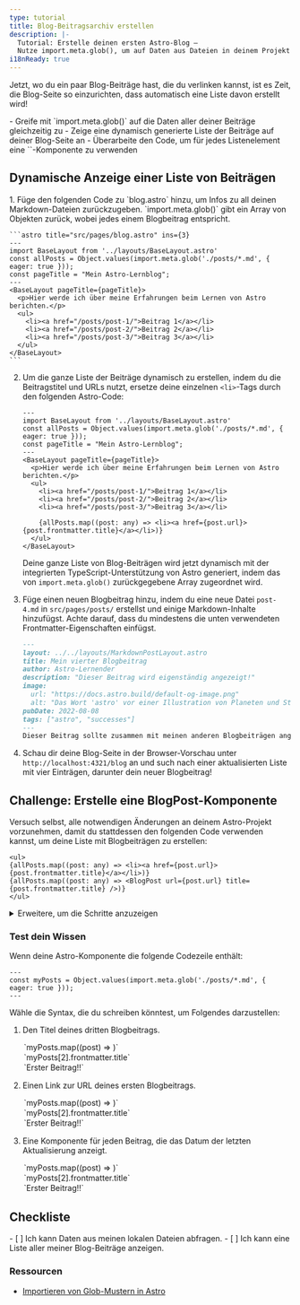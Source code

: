 ```yaml
---
type: tutorial
title: Blog-Beitragsarchiv erstellen
description: |-
  Tutorial: Erstelle deinen ersten Astro-Blog —
  Nutze import.meta.glob(), um auf Daten aus Dateien in deinem Projekt zuzugreifen
i18nReady: true
---
```



Jetzt, wo du ein paar Blog-Beiträge hast, die du verlinken kannst, ist es Zeit, die Blog-Seite so einzurichten, dass automatisch eine Liste davon erstellt wird!

<PreCheck>
  - Greife mit `import.meta.glob()` auf die Daten aller deiner Beiträge gleichzeitig zu
  - Zeige eine dynamisch generierte Liste der Beiträge auf deiner Blog-Seite an
  - Überarbeite den Code, um für jedes Listenelement eine `<BlogPost />`-Komponente zu verwenden
</PreCheck>

## Dynamische Anzeige einer Liste von Beiträgen

<Steps>
1. Füge den folgenden Code zu `blog.astro` hinzu, um Infos zu all deinen Markdown-Dateien zurückzugeben. 
   `import.meta.glob()` gibt ein Array von Objekten zurück, wobei jedes einem Blogbeitrag entspricht.

    ```astro title="src/pages/blog.astro" ins={3}
    ---
    import BaseLayout from '../layouts/BaseLayout.astro'
    const allPosts = Object.values(import.meta.glob('./posts/*.md', { eager: true }));
    const pageTitle = "Mein Astro-Lernblog";
    ---
    <BaseLayout pageTitle={pageTitle}>
      <p>Hier werde ich über meine Erfahrungen beim Lernen von Astro berichten.</p>
      <ul>
        <li><a href="/posts/post-1/">Beitrag 1</a></li>
        <li><a href="/posts/post-2/">Beitrag 2</a></li>
        <li><a href="/posts/post-3/">Beitrag 3</a></li>
      </ul>
    </BaseLayout>
    ```

2. Um die ganze Liste der Beiträge dynamisch zu erstellen, indem du die Beitragstitel und URLs nutzt, ersetze deine einzelnen `<li>`-Tags durch den folgenden Astro-Code:

    ```astro title="src/pages/blog.astro" del={9,10,11} ins= {13}
    ---
    import BaseLayout from '../layouts/BaseLayout.astro'
    const allPosts = Object.values(import.meta.glob('./posts/*.md', { eager: true }));
    const pageTitle = "Mein Astro-Lernblog";
    ---
    <BaseLayout pageTitle={pageTitle}>
      <p>Hier werde ich über meine Erfahrungen beim Lernen von Astro berichten.</p>
      <ul>
        <li><a href="/posts/post-1/">Beitrag 1</a></li>
        <li><a href="/posts/post-2/">Beitrag 2</a></li>
        <li><a href="/posts/post-3/">Beitrag 3</a></li>
        
        {allPosts.map((post: any) => <li><a href={post.url}>{post.frontmatter.title}</a></li>)}
      </ul>
    </BaseLayout>
    ```

    Deine ganze Liste von Blog-Beiträgen wird jetzt dynamisch mit der integrierten TypeScript-Unterstützung von Astro generiert, indem das von `import.meta.glob()` zurückgegebene Array zugeordnet wird.

3. Füge einen neuen Blogbeitrag hinzu, indem du eine neue Datei `post-4.md` in `src/pages/posts/` erstellst und einige Markdown-Inhalte hinzufügst. 
   Achte darauf, dass du mindestens die unten verwendeten Frontmatter-Eigenschaften einfügst.

    ```markdown
    ---
    layout: ../../layouts/MarkdownPostLayout.astro
    title: Mein vierter Blogbeitrag
    author: Astro-Lernender
    description: "Dieser Beitrag wird eigenständig angezeigt!"
    image: 
      url: "https://docs.astro.build/default-og-image.png"
      alt: "Das Wort 'astro' vor einer Illustration von Planeten und Sternen."
    pubDate: 2022-08-08
    tags: ["astro", "successes"]
    ---
    Dieser Beitrag sollte zusammen mit meinen anderen Blogbeiträgen angezeigt werden, weil `import.meta.glob()` eine Liste aller meiner Beiträge zurückgibt, um meine Liste zu erstellen.
    ```

4. Schau dir deine Blog-Seite in der Browser-Vorschau unter `http://localhost:4321/blog` an und such nach einer aktualisierten Liste mit vier Einträgen, darunter dein neuer Blogbeitrag!
</Steps>

<Box icon="puzzle-piece">

## Challenge: Erstelle eine BlogPost-Komponente

Versuch selbst, alle notwendigen Änderungen an deinem Astro-Projekt vorzunehmen, damit du stattdessen den folgenden Code verwenden kannst, um deine Liste mit Blogbeiträgen zu erstellen:

```astro title="src/pages/blog.astro" del={2} ins={3}
<ul>
{allPosts.map((post: any) => <li><a href={post.url}>{post.frontmatter.title}</a></li>)}
{allPosts.map((post: any) => <BlogPost url={post.url} title={post.frontmatter.title} />)}
</ul>
```

<details>
<summary>Erweitere, um die Schritte anzuzeigen</summary>

<Steps>
1. Erstelle eine neue Komponente in `src/components/`.

    <details>
    <summary>Zeige den Dateinamen an</summary>
    ```
    BlogPost.astro
    ```
    </details>

2. Schreib die Codezeile in deine Komponente, damit sie einen `title` und eine `url` als `Astro.props` empfangen kann.

    <details>
    <summary>Code anzeigen</summary>
    ```astro
    ---
    // src/components/BlogPost.astro
    const { title, url } = Astro.props;
    ---
    ```
    </details>

3. Füge die Vorlage hinzu, mit der du jedes Element in deiner Blogpost-Liste erstellst.

    <details>
    <summary>Code anzeigen</summary>
    ```astro
    <!-- src/components/BlogPost.astro -->
    <li><a href={url}>{title}</a></li>
    ```
    </details>

4. Importiere die neue Komponente in deine Blog-Seite.

    <details>
    <summary>Code anzeigen</summary>
    ```astro title="src/pages/blog.astro" ins={3}
    ---
    import BaseLayout from '../layouts/BaseLayout.astro';
    import BlogPost from '../components/BlogPost.astro';
    const allPosts = Object.values(import.meta.glob('../pages/posts/*.md', { eager: true }));
    const pageTitle = "Mein Astro-Lernblog";
    ---
    ```
    </details>

5. Überprüfe es selbst: Schau dir den fertigen Komponentencode an.

    <details>
    <summary>Code anzeigen</summary>
    ```astro title="src/components/BlogPost.astro"
    ---
    const { title, url } = Astro.props
    ---
    <li><a href={url}>{title}</a></li>
    ```
    ```astro title="src/pages/blog.astro" ins={3,10}
    ---
    import BaseLayout from '../layouts/BaseLayout.astro';
    import BlogPost from '../components/BlogPost.astro';
    const allPosts = Object.values(import.meta.glob('../pages/posts/*.md', { eager: true }));
    const pageTitle = "Mein Astro-Lernblog";
    ---
    <BaseLayout pageTitle={pageTitle}>
      <p>Hier werde ich über meine Erfahrungen beim Lernen von Astro berichten.</p>
      <ul>
        {allPosts.map((post: any) => <BlogPost url={post.url} title={post.frontmatter.title} />)}
      </ul>
    </BaseLayout>
    ```
    </details>
</Steps>
</details>
</Box>

<Box icon="question-mark">

### Test dein Wissen

Wenn deine Astro-Komponente die folgende Codezeile enthält: 

```astro
---
const myPosts = Object.values(import.meta.glob('./posts/*.md', { eager: true }));
---
```

Wähle die Syntax, die du schreiben könntest, um Folgendes darzustellen:

1. Den Titel deines dritten Blogbeitrags.

    <MultipleChoice>
      <Option>
        `myPosts.map((post) => <LastUpdated date={post.frontmatter.pubDate} />)`
      </Option>
      <Option isCorrect>
        `myPosts[2].frontmatter.title`
      </Option>
      <Option>
        `<a href={myPosts[0].url}>Erster Beitrag!!</a>`
      </Option>
    </MultipleChoice>

2. Einen Link zur URL deines ersten Blogbeitrags.

    <MultipleChoice>
      <Option>
        `myPosts.map((post) => <LastUpdated date={post.frontmatter.pubDate} />)`
      </Option>
      <Option>
        `myPosts[2].frontmatter.title`
      </Option>
      <Option isCorrect>
        `<a href={myPosts[0].url}>Erster Beitrag!!</a>`
      </Option>
    </MultipleChoice>

3. Eine Komponente für jeden Beitrag, die das Datum der letzten Aktualisierung anzeigt.

    <MultipleChoice>
      <Option isCorrect>
        `myPosts.map((post) => <LastUpdated date={post.frontmatter.pubDate} />)`
      </Option>
      <Option>
        `myPosts[2].frontmatter.title`
      </Option>
      <Option>
        `<a href={myPosts[0].url}>Erster Beitrag!!</a>`
      </Option>
    </MultipleChoice>

</Box>

## Checkliste

<Box icon="check-list">

<Checklist>
- [ ] Ich kann Daten aus meinen lokalen Dateien abfragen.
- [ ] Ich kann eine Liste aller meiner Blog-Beiträge anzeigen.
</Checklist>
</Box>

### Ressourcen

- [Importieren von Glob-Mustern in Astro](/de/guides/imports/#astroglob)
